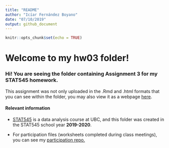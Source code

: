 ```yaml
---
title: "README"
author: "Icíar Fernández Boyano"
date: "07/10/2019"
output: github_document
---
```


```r
knitr::opts_chunk$set(echo = TRUE)
```

Welcome to my hw03 folder!
================

### Hi! You are seeing the folder containing **Assignment 3** for my STAT545 homework.

This assignment was not only uploaded in the .Rmd and .html formats that you can see within the folder, you may also view it as a webpage
[here](https://stat545-ubc-hw-2019-20.github.io/stat545-hw-sciclic/hw03/hw03_dplyr.ggplot.html).

#### Relevant information

  - [STAT545](https://stat545.stat.ubc.ca/) is a data analysis course at
    UBC, and this folder was created in the STAT545 school year
    **2019-2020**.

  - For participation files (worksheets completed during class
    meetings), you can see my [participation
    repo.](https://github.com/sciclic/STAT545-participation)

